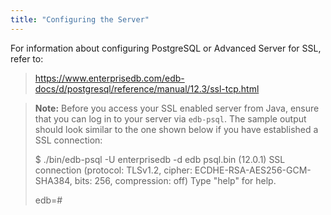 ```yaml
---
title: "Configuring the Server"
---
```


<div id="configuring_the_server" class="registered_link"></div>


For information about configuring PostgreSQL or Advanced Server for SSL, refer to:

> <https://www.enterprisedb.com/edb-docs/d/postgresql/reference/manual/12.3/ssl-tcp.html>

> **Note:** Before you access your SSL enabled server from Java, ensure that you can log in to your server via `edb-psql`. The sample output should look similar to the one shown below if you have established a SSL connection:
>
>    $ ./bin/edb-psql -U enterprisedb -d edb
>    psql.bin (12.0.1)
>    SSL connection (protocol: TLSv1.2, cipher: ECDHE-RSA-AES256-GCM-SHA384, bits: 256, compression: off)
>    Type "help" for help.
>
>    edb=#

